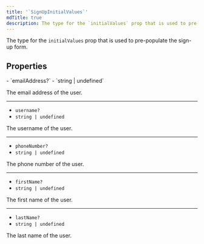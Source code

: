 ```yaml
---
title: '`SignUpInitialValues`'
mdTitle: true
description: The type for the `initialValues` prop that is used to pre-populate the sign-up form.
---
```


The type for the `initialValues` prop that is used to pre-populate the sign-up form.

## Properties

<Properties>
  - `emailAddress?`
  - `string | undefined`

  The email address of the user.

  ---

  - `username?`
  - `string | undefined`

  The username of the user.

  ---

  - `phoneNumber?`
  - `string | undefined`

  The phone number of the user.

  ---

  - `firstName?`
  - `string | undefined`

  The first name of the user.

  ---

  - `lastName?`
  - `string | undefined`

  The last name of the user.
</Properties>
